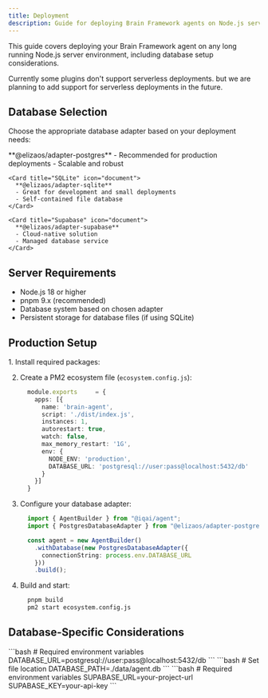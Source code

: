 ```yaml
---
title: Deployment
description: Guide for deploying Brain Framework agents on Node.js servers
---
```




This guide covers deploying your Brain Framework agent on any long running Node.js server environment, including database setup considerations.

<Aside type="caution">
  Currently some plugins don't support serverless deployments. but we are planning to add support for serverless deployments in the future.
</Aside>

## Database Selection

Choose the appropriate database adapter based on your deployment needs:

<CardGrid stagger>
    <Card title="PostgreSQL" icon="seti:db">
      **@elizaos/adapter-postgres**
      - Recommended for production deployments
      - Scalable and robust
    </Card>

    <Card title="SQLite" icon="document">
      **@elizaos/adapter-sqlite**
      - Great for development and small deployments
      - Self-contained file database
    </Card>

    <Card title="Supabase" icon="document">
      **@elizaos/adapter-supabase**
      - Cloud-native solution
      - Managed database service
    </Card>
</CardGrid>

## Server Requirements

- Node.js 18 or higher
- pnpm 9.x (recommended)
- Database system based on chosen adapter
- Persistent storage for database files (if using SQLite)

## Production Setup

<Steps>
1. Install required packages:
   <PackageManagers pkg="@elizaos/adapter-postgres@0.25.6-alpha.1" />



2. Create a PM2 ecosystem file (`ecosystem.config.js`):
    ```typescript
      module.exports     = {
        apps: [{
          name: 'brain-agent',
          script: './dist/index.js',
          instances: 1,
          autorestart: true,
          watch: false,
          max_memory_restart: '1G',
          env: {
            NODE_ENV: 'production',
            DATABASE_URL: 'postgresql://user:pass@localhost:5432/db'
          }
        }]
      }
      ```


3. Configure your database adapter:
    ```typescript
      import { AgentBuilder } from "@iqai/agent";
      import { PostgresDatabaseAdapter } from "@elizaos/adapter-postgres";

      const agent = new AgentBuilder()
        .withDatabase(new PostgresDatabaseAdapter({
          connectionString: process.env.DATABASE_URL
        }))
        .build();
    ```


4. Build and start:
    ```bash
      pnpm build
      pm2 start ecosystem.config.js
    ```
</Steps>

## Database-Specific Considerations
<Tabs>
    <TabItem label="PostgreSQL">
        ```bash
        # Required environment variables
        DATABASE_URL=postgresql://user:pass@localhost:5432/db
        ```
    </TabItem>
    <TabItem label="SQLite">
        ```bash
        # Set file location
        DATABASE_PATH=./data/agent.db
        ```
    </TabItem>
    <TabItem label="Supabase">
        ```bash
        # Required environment variables
        SUPABASE_URL=your-project-url
        SUPABASE_KEY=your-api-key
        ```
    </TabItem>
</Tabs>